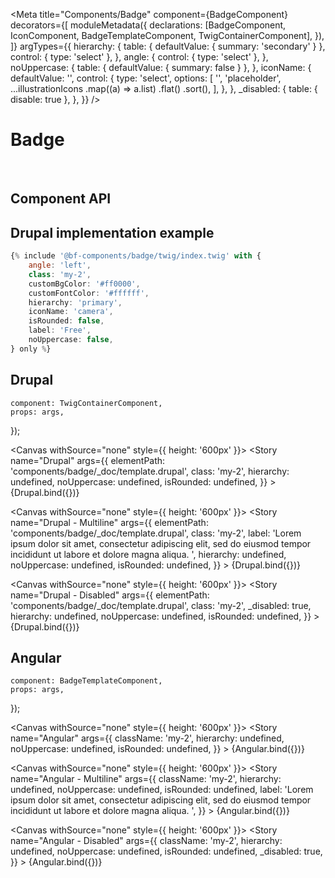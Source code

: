
<Meta
    title="Components/Badge"
    component={BadgeComponent}
    decorators={[
        moduleMetadata({
            declarations: [BadgeComponent, IconComponent, BadgeTemplateComponent, TwigContainerComponent],
        }),
    ]}
    argTypes={{
        hierarchy: {
            table: { defaultValue: { summary: 'secondary' } },
            control: { type: 'select' },
        },
        angle: {
            control: { type: 'select' },
        },
        noUppercase: {
            table: { defaultValue: { summary: false } },
        },
        iconName: {
            defaultValue: '',
            control: {
                type: 'select',
                options: [
                    '',
                    'placeholder',
                    ...illustrationIcons
                        .map((a) => a.list)
                        .flat()
                        .sort(),
                ],
            },
        },
        _disabled: {
            table: { disable: true },
        },
    }}
/>

# Badge

<br />

## Component API

<ArgsTable of={BadgeComponent} />

## Drupal implementation example

```jsx
{% include '@bf-components/badge/twig/index.twig' with {
    angle: 'left',
    class: 'my-2',
    customBgColor: '#ff0000',
    customFontColor: '#ffffff',
    hierarchy: 'primary',
    iconName: 'camera',
    isRounded: false,
    label: 'Free',
    noUppercase: false,
} only %}
```

## Drupal

    component: TwigContainerComponent,
    props: args,
});

<Canvas withSource="none" style={{ height: '600px' }}>
    <Story
        name="Drupal"
        args={{
            elementPath: 'components/badge/_doc/template.drupal',
            class: 'my-2',
            hierarchy: undefined,
            noUppercase: undefined,
            isRounded: undefined,
        }}
    >
        {Drupal.bind({})}
    </Story>
</Canvas>

<Canvas withSource="none" style={{ height: '600px' }}>
    <Story
        name="Drupal - Multiline"
        args={{
            elementPath: 'components/badge/_doc/template.drupal',
            class: 'my-2',
            label: 'Lorem ipsum dolor sit amet, consectetur adipiscing elit, sed do eiusmod tempor incididunt ut labore et dolore magna aliqua. ',
            hierarchy: undefined,
            noUppercase: undefined,
            isRounded: undefined,
        }}
    >
        {Drupal.bind({})}
    </Story>
</Canvas>

<Canvas withSource="none" style={{ height: '600px' }}>
    <Story
        name="Drupal - Disabled"
        args={{
            elementPath: 'components/badge/_doc/template.drupal',
            class: 'my-2',
            _disabled: true,
            hierarchy: undefined,
            noUppercase: undefined,
            isRounded: undefined,
        }}
    >
        {Drupal.bind({})}
    </Story>
</Canvas>

## Angular

    component: BadgeTemplateComponent,
    props: args,
});

<Canvas withSource="none" style={{ height: '600px' }}>
    <Story
        name="Angular"
        args={{
            className: 'my-2',
            hierarchy: undefined,
            noUppercase: undefined,
            isRounded: undefined,
        }}
    >
        {Angular.bind({})}
    </Story>
</Canvas>

<Canvas withSource="none" style={{ height: '600px' }}>
    <Story
        name="Angular - Multiline"
        args={{
            className: 'my-2',
            hierarchy: undefined,
            noUppercase: undefined,
            isRounded: undefined,
            label: 'Lorem ipsum dolor sit amet, consectetur adipiscing elit, sed do eiusmod tempor incididunt ut labore et dolore magna aliqua. ',
        }}
    >
        {Angular.bind({})}
    </Story>
</Canvas>

<Canvas withSource="none" style={{ height: '600px' }}>
    <Story
        name="Angular - Disabled"
        args={{
            className: 'my-2',
            hierarchy: undefined,
            noUppercase: undefined,
            isRounded: undefined,
            _disabled: true,
        }}
    >
        {Angular.bind({})}
    </Story>
</Canvas>
